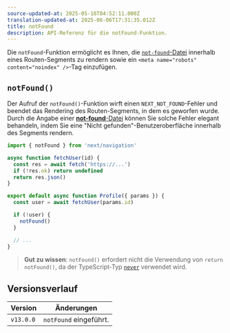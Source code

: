 ```yaml
---
source-updated-at: 2025-05-16T04:52:11.000Z
translation-updated-at: 2025-06-06T17:31:35.012Z
title: notFound
description: API-Referenz für die notFound-Funktion.
---
```


Die `notFound`-Funktion ermöglicht es Ihnen, die [`not-found`-Datei](/docs/app/api-reference/file-conventions/not-found) innerhalb eines Routen-Segments zu rendern sowie ein `<meta name="robots" content="noindex" />`-Tag einzufügen.

## `notFound()`

Der Aufruf der `notFound()`-Funktion wirft einen `NEXT_NOT_FOUND`-Fehler und beendet das Rendering des Routen-Segments, in dem es geworfen wurde. Durch die Angabe einer [**not-found**-Datei](/docs/app/api-reference/file-conventions/not-found) können Sie solche Fehler elegant behandeln, indem Sie eine "Nicht gefunden"-Benutzeroberfläche innerhalb des Segments rendern.

```jsx filename="app/user/[id]/page.js"
import { notFound } from 'next/navigation'

async function fetchUser(id) {
  const res = await fetch('https://...')
  if (!res.ok) return undefined
  return res.json()
}

export default async function Profile({ params }) {
  const user = await fetchUser(params.id)

  if (!user) {
    notFound()
  }

  // ...
}
```

> **Gut zu wissen**: `notFound()` erfordert nicht die Verwendung von `return notFound()`, da der TypeScript-Typ [`never`](https://www.typescriptlang.org/docs/handbook/2/functions.html#never) verwendet wird.

## Versionsverlauf

| Version   | Änderungen                |
| --------- | ------------------------- |
| `v13.0.0` | `notFound` eingeführt.    |